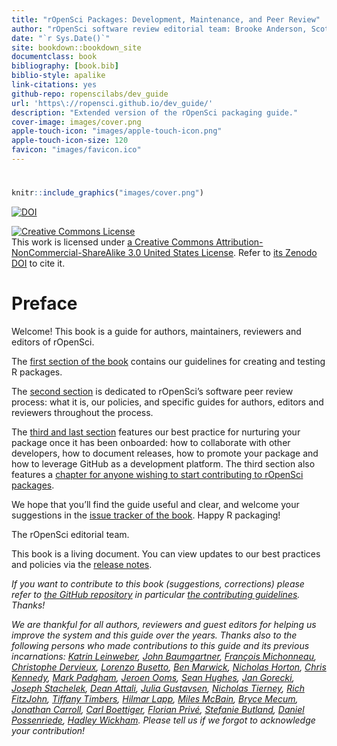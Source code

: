 ```yaml
--- 
title: "rOpenSci Packages: Development, Maintenance, and Peer Review"
author: "rOpenSci software review editorial team: Brooke Anderson, Scott Chamberlain, Anna Krystalli, Lincoln Mullen, Karthik Ram, Noam Ross, Maëlle Salmon, Melina Vidoni"
date: "`r Sys.Date()`"
site: bookdown::bookdown_site
documentclass: book
bibliography: [book.bib]
biblio-style: apalike
link-citations: yes
github-repo: ropenscilabs/dev_guide
url: 'https\://ropensci.github.io/dev_guide/'
description: "Extended version of the rOpenSci packaging guide."
cover-image: images/cover.png
apple-touch-icon: "images/apple-touch-icon.png"
apple-touch-icon-size: 120
favicon: "images/favicon.ico"
---
```



# {-}

```r
knitr::include_graphics("images/cover.png")
```

<a href="https://doi.org/10.5281/zenodo.2553043"><img src="https://zenodo.org/badge/DOI/10.5281/zenodo.2553043.svg?branch=master" alt="DOI"></a>

<a rel="license" href="http://creativecommons.org/licenses/by-nc-sa/3.0/us/"><img alt="Creative Commons License" style="border-width:0" src="https://i.creativecommons.org/l/by-nc-sa/3.0/us/88x31.png" /></a><br /> This work is licensed under [a Creative Commons Attribution-NonCommercial-ShareAlike 3.0 United States License](http://creativecommons.org/licenses/by-nc-sa/3.0/us/). Refer to [its Zenodo DOI](https://doi.org/10.5281/zenodo.2553043) to cite it.

# Preface {-}

Welcome! This book is a guide for authors, maintainers, reviewers and editors of rOpenSci.

The [first section of the book](#building) contains our guidelines for creating and testing R packages. 

The [second section](#softwarereviewintro) is dedicated to rOpenSci's software peer review process: what it is, our policies, and specific guides for authors, editors and reviewers throughout the process.

The [third and last section](#collaboration) features our best practice for nurturing your package once it has been onboarded: how to collaborate with other developers, how to document releases, how to promote your package and how to leverage GitHub as a development platform. The third section also features a [chapter for anyone wishing to start contributing to rOpenSci packages](#contributingguide).

We hope that you'll find the guide useful and clear, and welcome your suggestions in the [issue tracker of the book](https://github.com/ropenscilabs/dev_guide/issues). Happy R packaging!

The rOpenSci editorial team.

This book is a living document. You can view updates to our best practices and policies via the [release notes](#booknews).  

_If you want to contribute to this book (suggestions, corrections) please refer to [the GitHub repository](https://github.com/ropensci/dev_guide) in particular [the contributing guidelines](https://github.com/ropensci/dev_guide#contributing). Thanks!_

_We are thankful for all authors, reviewers and guest editors for helping us improve the system and this guide over the years. Thanks also to the following persons who made contributions to this guide and its previous incarnations: [Katrin Leinweber](https://github.com/katrinleinweber), [John Baumgartner](https://github.com/johnbaums), [François Michonneau](https://github.com/fmichonneau), [Christophe Dervieux](https://github.com/cderv), [Lorenzo Busetto](https://github.com/lbusett), [Ben Marwick](https://github.com/benmarwick), [Nicholas Horton](https://github.com/nicholasjhorton), [Chris Kennedy](https://github.com/ck37), [Mark Padgham](https://github.com/mpadge), [Jeroen Ooms](https://github.com/jeroen), [Sean Hughes](https://github.com/seaaan), [Jan Gorecki](https://github.com/jangorecki), [Joseph Stachelek](https://github.com/jsta), [Dean Attali](https://github.com/daattali), [Julia Gustavsen](https://github.com/jooolia), [Nicholas Tierney](https://github.com/njtierney), [Rich FitzJohn](https://github.com/richfitz), [Tiffany Timbers](https://github.com/ttimbers), [Hilmar Lapp](https://github.com/hlapp), [Miles McBain](https://github.com/milesmcbain), [Bryce Mecum](https://github.com/amoeba), [Jonathan Carroll](https://github.com/jonocarroll/), [Carl Boettiger](https://github.com/cboettig/), [Florian Privé](https://github.com/privefl), [Stefanie Butland](https://github.com/stefaniebutland), [Daniel Possenriede](https://github.com/dpprdan/), [Hadley Wickham](https://github.com/hadley/). Please tell us if we forgot to acknowledge your contribution!_
